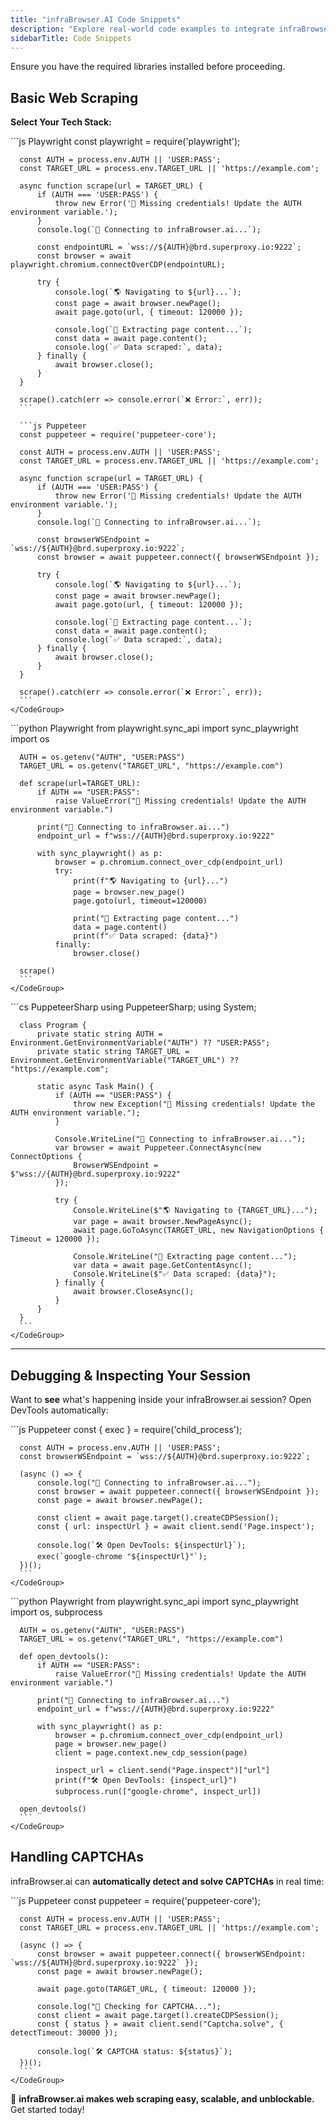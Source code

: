 ```yaml
---
title: "infraBrowser.AI Code Snippets"
description: "Explore real-world code examples to integrate infraBrowser.AI with Playwright, Puppeteer, and Selenium."
sidebarTitle: Code Snippets
---
```


<Warning>
  Ensure you have the required libraries installed before proceeding.
</Warning>

## Basic Web Scraping

**Select Your Tech Stack:**

<Tabs>
  <Tab title="Node.js">
    <CodeGroup>
      ```js Playwright
      const playwright = require('playwright');

      const AUTH = process.env.AUTH || 'USER:PASS';
      const TARGET_URL = process.env.TARGET_URL || 'https://example.com';

      async function scrape(url = TARGET_URL) {
          if (AUTH === 'USER:PASS') {
              throw new Error('🔑 Missing credentials! Update the AUTH environment variable.');
          }
          console.log(`🚀 Connecting to infraBrowser.ai...`);
          
          const endpointURL = `wss://${AUTH}@brd.superproxy.io:9222`;
          const browser = await playwright.chromium.connectOverCDP(endpointURL);

          try {
              console.log(`🌎 Navigating to ${url}...`);
              const page = await browser.newPage();
              await page.goto(url, { timeout: 120000 });

              console.log(`📄 Extracting page content...`);
              const data = await page.content();
              console.log(`✅ Data scraped:`, data);
          } finally {
              await browser.close();
          }
      }

      scrape().catch(err => console.error(`❌ Error:`, err));
      ```

      ```js Puppeteer
      const puppeteer = require('puppeteer-core');

      const AUTH = process.env.AUTH || 'USER:PASS';
      const TARGET_URL = process.env.TARGET_URL || 'https://example.com';

      async function scrape(url = TARGET_URL) {
          if (AUTH === 'USER:PASS') {
              throw new Error('🔑 Missing credentials! Update the AUTH environment variable.');
          }
          console.log(`🚀 Connecting to infraBrowser.ai...`);

          const browserWSEndpoint = `wss://${AUTH}@brd.superproxy.io:9222`;
          const browser = await puppeteer.connect({ browserWSEndpoint });

          try {
              console.log(`🌎 Navigating to ${url}...`);
              const page = await browser.newPage();
              await page.goto(url, { timeout: 120000 });

              console.log(`📄 Extracting page content...`);
              const data = await page.content();
              console.log(`✅ Data scraped:`, data);
          } finally {
              await browser.close();
          }
      }

      scrape().catch(err => console.error(`❌ Error:`, err));
      ```
    </CodeGroup>
  </Tab>

  <Tab title="Python">
    <CodeGroup>
      ```python Playwright
      from playwright.sync_api import sync_playwright
      import os

      AUTH = os.getenv("AUTH", "USER:PASS")
      TARGET_URL = os.getenv("TARGET_URL", "https://example.com")

      def scrape(url=TARGET_URL):
          if AUTH == "USER:PASS":
              raise ValueError("🔑 Missing credentials! Update the AUTH environment variable.")

          print("🚀 Connecting to infraBrowser.ai...")
          endpoint_url = f"wss://{AUTH}@brd.superproxy.io:9222"

          with sync_playwright() as p:
              browser = p.chromium.connect_over_cdp(endpoint_url)
              try:
                  print(f"🌎 Navigating to {url}...")
                  page = browser.new_page()
                  page.goto(url, timeout=120000)

                  print("📄 Extracting page content...")
                  data = page.content()
                  print(f"✅ Data scraped: {data}")
              finally:
                  browser.close()

      scrape()
      ```
    </CodeGroup>
  </Tab>

  <Tab title="C#">
    <CodeGroup>
      ```cs PuppeteerSharp
      using PuppeteerSharp;
      using System;

      class Program {
          private static string AUTH = Environment.GetEnvironmentVariable("AUTH") ?? "USER:PASS";
          private static string TARGET_URL = Environment.GetEnvironmentVariable("TARGET_URL") ?? "https://example.com";

          static async Task Main() {
              if (AUTH == "USER:PASS") {
                  throw new Exception("🔑 Missing credentials! Update the AUTH environment variable.");
              }

              Console.WriteLine("🚀 Connecting to infraBrowser.ai...");
              var browser = await Puppeteer.ConnectAsync(new ConnectOptions {
                  BrowserWSEndpoint = $"wss://{AUTH}@brd.superproxy.io:9222"
              });

              try {
                  Console.WriteLine($"🌎 Navigating to {TARGET_URL}...");
                  var page = await browser.NewPageAsync();
                  await page.GoToAsync(TARGET_URL, new NavigationOptions { Timeout = 120000 });

                  Console.WriteLine("📄 Extracting page content...");
                  var data = await page.GetContentAsync();
                  Console.WriteLine($"✅ Data scraped: {data}");
              } finally {
                  await browser.CloseAsync();
              }
          }
      }
      ```
    </CodeGroup>
  </Tab>
</Tabs>

***

## Debugging & Inspecting Your Session

Want to **see** what's happening inside your infraBrowser.ai session? Open DevTools automatically:

<Tabs>
  <Tab title="Node.js">
    <CodeGroup>
      ```js Puppeteer
      const { exec } = require('child_process');

      const AUTH = process.env.AUTH || 'USER:PASS';
      const browserWSEndpoint = `wss://${AUTH}@brd.superproxy.io:9222`;

      (async () => {
          console.log("🚀 Connecting to infraBrowser.ai...");
          const browser = await puppeteer.connect({ browserWSEndpoint });
          const page = await browser.newPage();
          
          const client = await page.target().createCDPSession();
          const { url: inspectUrl } = await client.send('Page.inspect');
          
          console.log(`🛠 Open DevTools: ${inspectUrl}`);
          exec(`google-chrome "${inspectUrl}"`);
      })();
      ```
    </CodeGroup>
  </Tab>

  <Tab title="Python">
    <CodeGroup>
      ```python Playwright
      from playwright.sync_api import sync_playwright
      import os, subprocess

      AUTH = os.getenv("AUTH", "USER:PASS")
      TARGET_URL = os.getenv("TARGET_URL", "https://example.com")

      def open_devtools():
          if AUTH == "USER:PASS":
              raise ValueError("🔑 Missing credentials! Update the AUTH environment variable.")

          print("🚀 Connecting to infraBrowser.ai...")
          endpoint_url = f"wss://{AUTH}@brd.superproxy.io:9222"

          with sync_playwright() as p:
              browser = p.chromium.connect_over_cdp(endpoint_url)
              page = browser.new_page()
              client = page.context.new_cdp_session(page)

              inspect_url = client.send("Page.inspect")["url"]
              print(f"🛠 Open DevTools: {inspect_url}")
              subprocess.run(["google-chrome", inspect_url])

      open_devtools()
      ```
    </CodeGroup>
  </Tab>
</Tabs>

## Handling CAPTCHAs

infraBrowser.ai can **automatically detect and solve CAPTCHAs** in real time:

<Tabs>
  <Tab title="Node.js">
    <CodeGroup>
      ```js Puppeteer
      const puppeteer = require('puppeteer-core');

      const AUTH = process.env.AUTH || 'USER:PASS';
      const TARGET_URL = process.env.TARGET_URL || 'https://example.com';

      (async () => {
          const browser = await puppeteer.connect({ browserWSEndpoint: `wss://${AUTH}@brd.superproxy.io:9222` });
          const page = await browser.newPage();
          
          await page.goto(TARGET_URL, { timeout: 120000 });

          console.log("🔎 Checking for CAPTCHA...");
          const client = await page.target().createCDPSession();
          const { status } = await client.send("Captcha.solve", { detectTimeout: 30000 });

          console.log(`🛠 CAPTCHA status: ${status}`);
      })();
      ```
    </CodeGroup>
  </Tab>
</Tabs>

🚀 **infraBrowser.ai makes web scraping easy, scalable, and unblockable.** Get started today!